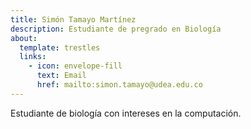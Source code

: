```yaml
---
title: Simón Tamayo Martínez
description: Estudiante de pregrado en Biología
about:
  template: trestles
  links:
    - icon: envelope-fill
      text: Email
      href: mailto:simon.tamayo@udea.edu.co
---
```


Estudiante de biología con intereses en la computación.
